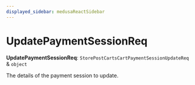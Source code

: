 ```yaml
---
displayed_sidebar: medusaReactSidebar
---
```



# UpdatePaymentSessionReq

 **UpdatePaymentSessionReq**: `StorePostCartsCartPaymentSessionUpdateReq` & `object`

The details of the payment session to update.
